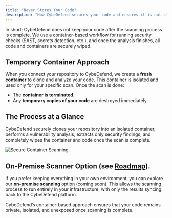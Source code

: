 ```yaml
---
title: "Never Stores Your Code"
description: "How CybeDefend secures your code and ensures it is not stored post-analysis."
---
```


<Tip>
In short: CybeDefend does not keep your code after the scanning process is complete. We use a container-based workflow for running security checks (SAST, secrets detection, etc.), and once the analysis finishes, all code and containers are securely wiped.
</Tip>

## Temporary Container Approach

When you connect your repository to CybeDefend, we create a **fresh container** to clone and analyze your code. This container is isolated and used only for your specific scan. Once the scan is done:

- The **container is terminated**.
- Any **temporary copies of your code** are destroyed immediately.

## The Process at a Glance

CybeDefend securely clones your repository into an isolated container, performs a vulnerability analysis, extracts only security findings, and completely wipes the container and code once the scan is complete.

<Frame>
  <img src="/images/get-started/never-stock-code.png" alt="Secure Container Scanning" style={{ borderRadius: '0.5rem' }} />
</Frame>

## On-Premise Scanner Option (see [Roadmap](https://progress.cybedefend.com)). 

If you prefer keeping everything in your own environment, you can explore our **on-premise scanning** option (coming soon). This allows the scanning process to run entirely in your infrastructure, with only the results syncing back to the CybeDefend platform.

<Tip>
CybeDefend’s container-based approach ensures that your code remains private, isolated, and unexposed once scanning is complete.
</Tip>
